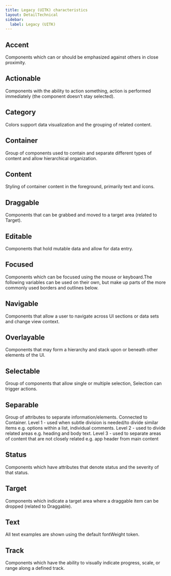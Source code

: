 ```yaml
---
title: Legacy (UITK) characteristics
layout: DetailTechnical
sidebar:
  label: Legacy (UITK)
---
```


## Accent

Components which can or should be emphasized against others in close proximity.

<CharacteristicsTokenTable themeNext={false} group="accent" />

## Actionable

Components with the ability to action something, action is performed immediately (the component doesn’t stay selected).

<CharacteristicsTokenTable themeNext={false} group="actionable" />

## Category

Colors support data visualization and the grouping of related content.

<CharacteristicsTokenTable themeNext={true} group="category" />

## Container

Group of components used to contain and separate different types of content and allow hierarchical organization.

<CharacteristicsTokenTable themeNext={false} group="container" />

## Content

Styling of container content in the foreground, primarily text and icons.

<CharacteristicsTokenTable themeNext={true} group="content" />

## Draggable

Components that can be grabbed and moved to a target area (related to Target).

<CharacteristicsTokenTable themeNext={false} group="draggable" />

## Editable

Components that hold mutable data and allow for data entry.

<CharacteristicsTokenTable themeNext={false} group="editable" />

## Focused

Components which can be focused using the mouse or keyboard.The following variables can be used on their own, but make up parts of the more commonly used borders and outlines below.

<CharacteristicsTokenTable themeNext={false} group="focused" />

## Navigable

Components that allow a user to navigate across UI sections or data sets and change view context.

<CharacteristicsTokenTable themeNext={false} group="navigable" />

## Overlayable

Components that may form a hierarchy and stack upon or beneath other elements of the UI.

<CharacteristicsTokenTable themeNext={false} group="overlayable" />

## Selectable

Group of components that allow single or multiple selection, Selection can trigger actions.

<CharacteristicsTokenTable themeNext={false} group="selectable" />

## Separable

Group of attributes to separate information/elements. Connected to Container. Level 1 - used when subtle division is needed/to divide similar items e.g. options within a list, individual comments. Level 2 - used to divide related areas e.g. heading and body text. Level 3 - used to separate areas of content that are not closely related e.g. app header from main content

<CharacteristicsTokenTable themeNext={false} group="separable" />

## Status

Components which have attributes that denote status and the severity of that status.

<CharacteristicsTokenTable themeNext={false} group="status" />

## Target

Components which indicate a target area where a draggable item can be dropped (related to Draggable).

<CharacteristicsTokenTable themeNext={false} group="target" />

## Text

All text examples are shown using the default fontWeight token.

<CharacteristicsTokenTable themeNext={false} group="text" />

## Track

Components which have the ability to visually indicate progress, scale, or range along a defined track.

<CharacteristicsTokenTable themeNext={false} group="track" />
